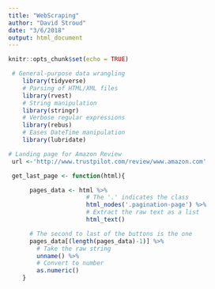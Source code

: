 ```yaml
---
title: "WebScraping"
author: "David Stroud"
date: "3/6/2018"
output: html_document
---
```


```r
knitr::opts_chunk$set(echo = TRUE)
```

```r
 # General-purpose data wrangling
    library(tidyverse)  
    # Parsing of HTML/XML files  
    library(rvest)    
    # String manipulation
    library(stringr)   
    # Verbose regular expressions
    library(rebus)     
    # Eases DateTime manipulation
    library(lubridate)
```

```r
# Landing page for Amazon Review
 url <-'http://www.trustpilot.com/review/www.amazon.com'
```

```r
 get_last_page <- function(html){

      pages_data <- html %>% 
                      # The '.' indicates the class
                      html_nodes('.pagination-page') %>% 
                      # Extract the raw text as a list
                      html_text()                   

      # The second to last of the buttons is the one
      pages_data[(length(pages_data)-1)] %>%            
        # Take the raw string
        unname() %>%                                     
        # Convert to number
        as.numeric()                                     
    }
```





